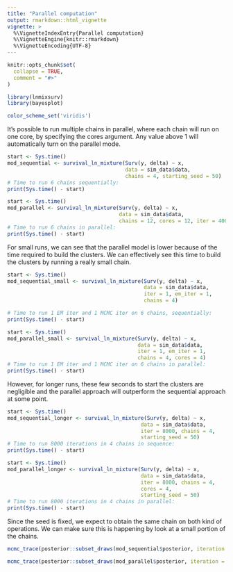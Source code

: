 ```yaml
---
title: "Parallel computation"
output: rmarkdown::html_vignette
vignette: >
  %\VignetteIndexEntry{Parallel computation}
  %\VignetteEngine{knitr::rmarkdown}
  %\VignetteEncoding{UTF-8}
---
```


```r
knitr::opts_chunk$set(
  collapse = TRUE,
  comment = "#>"
)
```

```r
library(lnmixsurv)
library(bayesplot)

color_scheme_set('viridis')
```

It's possible to run multiple chains in parallel, where each chain will run on one core, by specifying the cores argument. Any value above 1 will automatically turn on the parallel mode.
```r
start <- Sys.time()
mod_sequential <- survival_ln_mixture(Surv(y, delta) ~ x, 
                                      data = sim_data$data, 
                                      chains = 4, starting_seed = 50)
# Time to run 6 chains sequentially:
print(Sys.time() - start)

start <- Sys.time()
mod_parallel <- survival_ln_mixture(Surv(y, delta) ~ x, 
                                    data = sim_data$data, 
                                    chains = 12, cores = 12, iter = 4000)
# Time to run 6 chains in parallel:
print(Sys.time() - start)
```

For small runs, we can see that the parallel model is lower because of the time required to build the clusters. We can effectively see this time to build the clusters by running a really small chain.
```r
start <- Sys.time()
mod_sequential_small <- survival_ln_mixture(Surv(y, delta) ~ x, 
                                            data = sim_data$data, 
                                            iter = 1, em_iter = 1,
                                            chains = 4)

# Time to run 1 EM iter and 1 MCMC iter on 6 chains, sequentially:
print(Sys.time() - start)

start <- Sys.time()
mod_parallel_small <- survival_ln_mixture(Surv(y, delta) ~ x, 
                                          data = sim_data$data, 
                                          iter = 1, em_iter = 1,
                                          chains = 4, cores = 4)
# Time to run 1 EM iter and 1 MCMC iter on 6 chains in parallel:
print(Sys.time() - start)
```

However, for longer runs, these few seconds to start the clusters are negligible and the parallel approach will outperform the sequential approach at some point.
```r
start <- Sys.time()
mod_sequential_longer <- survival_ln_mixture(Surv(y, delta) ~ x, 
                                           data = sim_data$data, 
                                           iter = 8000, chains = 4,
                                           starting_seed = 50)
# Time to run 8000 iterations in 4 chains in sequence:
print(Sys.time() - start)

start <- Sys.time()
mod_parallel_longer <- survival_ln_mixture(Surv(y, delta) ~ x, 
                                           data = sim_data$data, 
                                           iter = 8000, chains = 4,
                                           cores = 4,
                                           starting_seed = 50)
# Time to run 8000 iterations in 4 chains in parallel:
print(Sys.time() - start)
```

Since the seed is fixed, we expect to obtain the same chain on both kind of operations. We can make sure this is happening by look at a small portion of the chains.
```r
mcmc_trace(posterior::subset_draws(mod_sequential$posterior, iteration = 1:50, chain = 4, variable = 'eta_1'))

mcmc_trace(posterior::subset_draws(mod_parallel$posterior, iteration = 1:50, chain = 4, variable = 'eta_1'))
```
 
